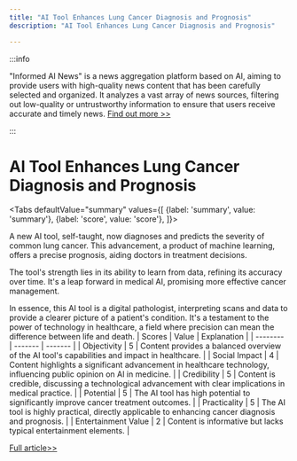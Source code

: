 ```yaml
---
title: "AI Tool Enhances Lung Cancer Diagnosis and Prognosis"
description: "AI Tool Enhances Lung Cancer Diagnosis and Prognosis"

---
```



:::info

"Informed AI News" is a news aggregation platform based on AI, aiming to provide users with high-quality news content that has been carefully selected and organized. It analyzes a vast array of news sources, filtering out low-quality or untrustworthy information to ensure that users receive accurate and timely news.  [Find out more >>](/docs/guides)

:::

# AI Tool Enhances Lung Cancer Diagnosis and Prognosis


<Tabs
	defaultValue="summary"
	values={[
	{label: 'summary', value: 'summary'},
	{label: 'score', value: 'score'},
]}>
<TabItem value="summary">


A new AI tool, self-taught, now diagnoses and predicts the severity of common lung cancer. This advancement, a product of machine learning, offers a precise prognosis, aiding doctors in treatment decisions.

The tool's strength lies in its ability to learn from data, refining its accuracy over time. It's a leap forward in medical AI, promising more effective cancer management.

In essence, this AI tool is a digital pathologist, interpreting scans and data to provide a clearer picture of a patient's condition. It's a testament to the power of technology in healthcare, a field where precision can mean the difference between life and death.
</TabItem>
<TabItem value="score">
	| Scores     | Value   | Explanation |
	| -------- | ------- | ------- |
	| Objectivity  | 5    | Content provides a balanced overview of the AI tool's capabilities and impact in healthcare.    |
	| Social Impact | 4     | Content highlights a significant advancement in healthcare technology, influencing public opinion on AI in medicine.    |
	| Credibility    | 5    | Content is credible, discussing a technological advancement with clear implications in medical practice.    |
	| Potential    | 5    | The AI tool has high potential to significantly improve cancer treatment outcomes.    |
	| Practicality    | 5    | The AI tool is highly practical, directly applicable to enhancing cancer diagnosis and prognosis.    |
	| Entertainment Value    | 2    | Content is informative but lacks typical entertainment elements.    |
</TabItem>
</Tabs>

[Full article>>](https://medicalxpress.com/news/2024-06-taught-ai-tool-severity-common.html)
